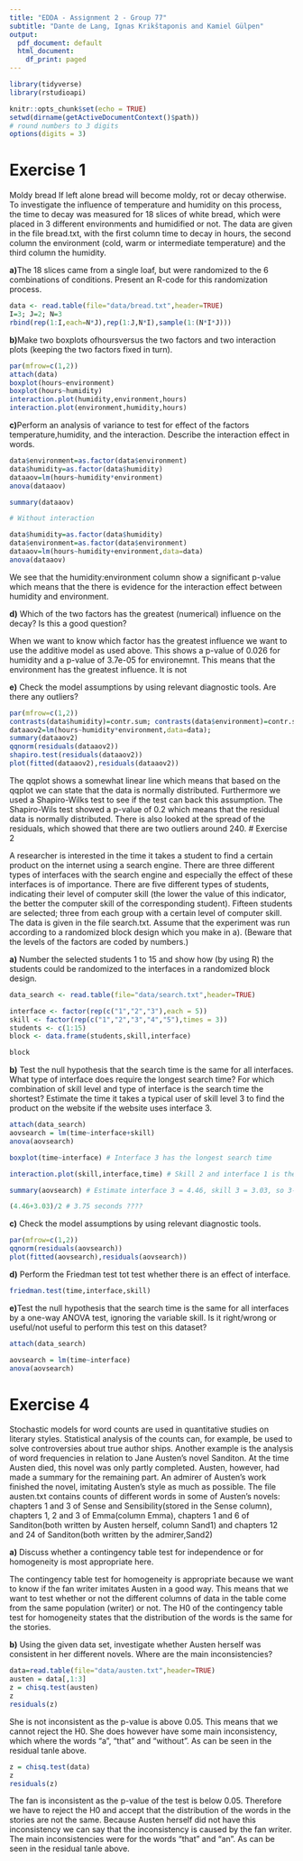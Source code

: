```yaml
---
title: "EDDA - Assignment 2 - Group 77"
subtitle: "Dante de Lang, Ignas Krikštaponis and Kamiel Gülpen"
output:
  pdf_document: default
  html_document:
    df_print: paged
---
```


```r
library(tidyverse)
library(rstudioapi)

knitr::opts_chunk$set(echo = TRUE)
setwd(dirname(getActiveDocumentContext()$path))
# round numbers to 3 digits
options(digits = 3)
```


# Exercise 1
Moldy bread If left alone bread will become moldy, rot or decay otherwise.  To investigate the influence of temperature and  humidity  on  this  process,  the  time  to  decay  was  measured  for  18  slices  of  white  bread,  which  were placed in 3 different environments and humidified or not.  The data are given in the file bread.txt, with the first column time to decay in hours, the second column the environment (cold, warm or intermediate temperature) and the third column the humidity.


**a)**The 18 slices came from a single loaf, but were randomized to the 6 combinations of conditions.  Present an R-code for this randomization process.
```r
data <- read.table(file="data/bread.txt",header=TRUE)
I=3; J=2; N=3
rbind(rep(1:I,each=N*J),rep(1:J,N*I),sample(1:(N*I*J)))
```

**b)**Make two boxplots ofhoursversus the two factors and two interaction plots (keeping the two factors fixed in turn).
```r
par(mfrow=c(1,2))
attach(data)
boxplot(hours~environment)
boxplot(hours~humidity)
interaction.plot(humidity,environment,hours)
interaction.plot(environment,humidity,hours)

```

**c)**Perform  an  analysis  of  variance  to  test  for  effect  of  the  factors temperature,humidity,  and  the interaction.  Describe the interaction effect in words.
```r

data$environment=as.factor(data$environment)
data$humidity=as.factor(data$humidity)
dataaov=lm(hours~humidity*environment)
anova(dataaov)

summary(dataaov)

# Without interaction

data$humidity=as.factor(data$humidity)
data$environment=as.factor(data$environment)
dataaov=lm(hours~humidity+environment,data=data)
anova(dataaov)

```
 We see that the humidity:environment column show a significant p-value which means that the there is evidence for the interaction effect between humidity and environment.

**d)** Which of the two factors has the greatest (numerical) influence on the decay?  Is this a good question?

When we want to know which factor has the greatest influence we want to use the additive model as used above. This shows a p-value of 0.026 for humidity and a p-value of 3.7e-05 for environemnt. This means that the environment has the greatest influence. It is not 

**e)**  Check the model assumptions by using relevant diagnostic tools.  Are there any outliers?

```r
par(mfrow=c(1,2))
contrasts(data$humidity)=contr.sum; contrasts(data$environment)=contr.sum
dataaov2=lm(hours~humidity*environment,data=data); 
summary(dataaov2)
qqnorm(residuals(dataaov2)) 
shapiro.test(residuals(dataaov2))
plot(fitted(dataaov2),residuals(dataaov2))

```
The qqplot shows a somewhat linear line which means that based on the qqplot we can state that the data is normally distributed. Furthermore we used a Shapiro-Wilks test to see if the test can back this assumption. The Shapiro-Wils test showed a p-value of 0.2 which means that the residual data is normally distributed. There is also looked at the spread of the residuals, which showed that there are two outliers around 240.
# Exercise 2

A researcher is interested in the time it takes a student to find a certain product on the internet using a search engine. There are three different types of interfaces with the search engine and especially the effect of these interfaces is of importance. There are five different types of students, indicating their level of computer skill (the lower the value of this indicator, the better the computer skill of the corresponding student). Fifteen students are selected; three from each group with a certain level of computer skill. The data is given in the file search.txt. Assume that the experiment was run according to a randomized block design which you make in a). (Beware that the levels of the factors are coded by numbers.)

**a)** Number the selected students 1 to 15 and show how (by using R) the students could be randomized to the interfaces in a randomized block design.

```r
data_search <- read.table(file="data/search.txt",header=TRUE)

interface <- factor(rep(c("1","2","3"),each = 5))
skill <- factor(rep(c("1","2","3","4","5"),times = 3))
students <- c(1:15)
block <- data.frame(students,skill,interface)

block

```

**b)** Test the null hypothesis that the search time is the same for all interfaces. What type of interface does require the longest search time? For which combination of skill level and type of interface is the search time the shortest? Estimate the time it takes a typical user of skill level 3 to find the product on the website if the website uses interface 3.

```r
attach(data_search)
aovsearch = lm(time~interface+skill)
anova(aovsearch)

boxplot(time~interface) # Interface 3 has the longest search time

interaction.plot(skill,interface,time) # Skill 2 and interface 1 is the fastest

summary(aovsearch) # Estimate interface 3 = 4.46, skill 3 = 3.03, so 3-3 gives:

(4.46+3.03)/2 # 3.75 seconds ????

```

**c)** Check the model assumptions by using relevant diagnostic tools.

```r
par(mfrow=c(1,2))
qqnorm(residuals(aovsearch))
plot(fitted(aovsearch),residuals(aovsearch))
```

**d)** Perform the Friedman test tot test whether there is an effect of interface.

```r
friedman.test(time,interface,skill)
```

**e)**Test the null hypothesis that the search time is the same for all interfaces by a one-way ANOVA test, ignoring the variable skill. Is it right/wrong or useful/not useful to perform this test on this dataset?

```r
attach(data_search)

aovsearch = lm(time~interface)
anova(aovsearch)
```


# Exercise 4

Stochastic models for word counts are used in quantitative studies on literary styles.  Statistical analysis of the counts can, for example, be used to solve controversies about true author ships.  Another example is the analysis of word frequencies in relation to Jane Austen’s novel Sanditon.  At the time Austen died, this novel was only partly completed.  Austen, however, had made a summary for the remaining part.  An admirer of Austen’s work finished the novel, imitating Austen’s style as much as possible.  The file austen.txt contains counts of different words in some of Austen’s novels:  chapters 1 and 3 of Sense and Sensibility(stored in the Sense column), chapters 1, 2 and 3 of Emma(column Emma), chapters 1 and 6 of Sanditon(both written by Austen herself, column Sand1) and chapters 12 and 24 of Sanditon(both written by the admirer,Sand2)

**a)**
Discuss whether a contingency table test for independence or for homogeneity is most appropriate here.

The contingency table test for homogeneity is appropriate because we want to know if the fan writer imitates Austen in a good way. This means that we want to test whether or not the different columns of data in the table come from the same population (writer) or not. The H0 of the contingency table test for homogeneity states that the distribution of the words is the same for the stories.

**b)** Using  the  given  data  set,  investigate  whether  Austen  herself  was  consistent  in  her  different  novels. Where are the main inconsistencies?

```r
data=read.table(file="data/austen.txt",header=TRUE)
austen = data[,1:3]
z = chisq.test(austen)
z
residuals(z)
```

She is not inconsistent as the p-value is above 0.05. This means that we cannot reject the H0. She does however have some main inconsistency, which where the words "a", "that" and "without". As can be seen in the residual tanle above.

```r
z = chisq.test(data)
z
residuals(z)

```
The fan is inconsistent as the p-value of the test is below 0.05. Therefore we have to reject the H0 and accept that the distribution of the words in the stories are not the same. Because Austen herself did not have this inconsistency we can say that the inconsistency is caused by the fan writer. The main inconsistencies were for the words  "that" and "an". As can be seen in the residual tanle above.

